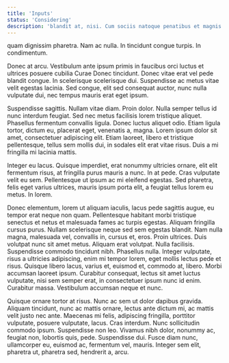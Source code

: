 ```yaml
---
title: 'Inputs'
status: 'Considering'
description: 'blandit at, nisi. Cum sociis natoque penatibus et magnis dis parturient montes, nascetur ridiculus mus. Proin vel nisl. Quisque fringilla euismod enim. Etiam gravida molestie arcu. Sed eu nibh vulputate mauris sagittis placerat.'
---
```


quam dignissim pharetra. Nam ac nulla. In tincidunt congue turpis. In condimentum.

Donec at arcu. Vestibulum ante ipsum primis in faucibus orci luctus et ultrices posuere cubilia Curae Donec tincidunt. Donec vitae erat vel pede blandit congue. In scelerisque scelerisque dui. Suspendisse ac metus vitae velit egestas lacinia. Sed congue, elit sed consequat auctor, nunc nulla vulputate dui, nec tempus mauris erat eget ipsum.

Suspendisse sagittis. Nullam vitae diam. Proin dolor. Nulla semper tellus id nunc interdum feugiat. Sed nec metus facilisis lorem tristique aliquet. Phasellus fermentum convallis ligula. Donec luctus aliquet odio. Etiam ligula tortor, dictum eu, placerat eget, venenatis a, magna. Lorem ipsum dolor sit amet, consectetuer adipiscing elit. Etiam laoreet, libero et tristique pellentesque, tellus sem mollis dui, in sodales elit erat vitae risus. Duis a mi fringilla mi lacinia mattis.

Integer eu lacus. Quisque imperdiet, erat nonummy ultricies ornare, elit elit fermentum risus, at fringilla purus mauris a nunc. In at pede. Cras vulputate velit eu sem. Pellentesque ut ipsum ac mi eleifend egestas. Sed pharetra, felis eget varius ultrices, mauris ipsum porta elit, a feugiat tellus lorem eu metus. In lorem.

Donec elementum, lorem ut aliquam iaculis, lacus pede sagittis augue, eu tempor erat neque non quam. Pellentesque habitant morbi tristique senectus et netus et malesuada fames ac turpis egestas. Aliquam fringilla cursus purus. Nullam scelerisque neque sed sem egestas blandit. Nam nulla magna, malesuada vel, convallis in, cursus et, eros. Proin ultrices. Duis volutpat nunc sit amet metus. Aliquam erat volutpat. Nulla facilisis. Suspendisse commodo tincidunt nibh. Phasellus nulla. Integer vulputate, risus a ultricies adipiscing, enim mi tempor lorem, eget mollis lectus pede et risus. Quisque libero lacus, varius et, euismod et, commodo at, libero. Morbi accumsan laoreet ipsum. Curabitur consequat, lectus sit amet luctus vulputate, nisi sem semper erat, in consectetuer ipsum nunc id enim. Curabitur massa. Vestibulum accumsan neque et nunc.

Quisque ornare tortor at risus. Nunc ac sem ut dolor dapibus gravida. Aliquam tincidunt, nunc ac mattis ornare, lectus ante dictum mi, ac mattis velit justo nec ante. Maecenas mi felis, adipiscing fringilla, porttitor vulputate, posuere vulputate, lacus. Cras interdum. Nunc sollicitudin commodo ipsum. Suspendisse non leo. Vivamus nibh dolor, nonummy ac, feugiat non, lobortis quis, pede. Suspendisse dui. Fusce diam nunc, ullamcorper eu, euismod ac, fermentum vel, mauris. Integer sem elit, pharetra ut, pharetra sed, hendrerit a, arcu.